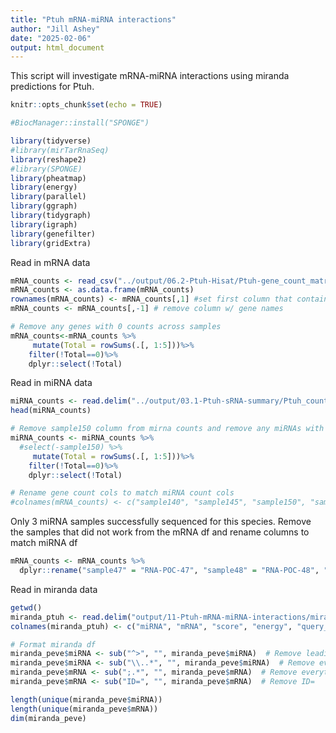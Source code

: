 ```yaml
---
title: "Ptuh mRNA-miRNA interactions"
author: "Jill Ashey"
date: "2025-02-06"
output: html_document
---
```


This script will investigate mRNA-miRNA interactions using miranda predictions for Ptuh. 

```r
knitr::opts_chunk$set(echo = TRUE)

#BiocManager::install("SPONGE")

library(tidyverse)
#library(mirTarRnaSeq)
library(reshape2)
#library(SPONGE)
library(pheatmap)
library(energy)
library(parallel)
library(ggraph)
library(tidygraph)
library(igraph)
library(genefilter)
library(gridExtra)
```

Read in mRNA data 
```r
mRNA_counts <- read_csv("../output/06.2-Ptuh-Hisat/Ptuh-gene_count_matrix.csv")
mRNA_counts <- as.data.frame(mRNA_counts)
rownames(mRNA_counts) <- mRNA_counts[,1] #set first column that contains gene names as rownames
mRNA_counts <- mRNA_counts[,-1] # remove column w/ gene names 

# Remove any genes with 0 counts across samples 
mRNA_counts<-mRNA_counts %>%
     mutate(Total = rowSums(.[, 1:5]))%>%
    filter(!Total==0)%>%
    dplyr::select(!Total)
```

Read in miRNA data
```r
miRNA_counts <- read.delim("../output/03.1-Ptuh-sRNA-summary/Ptuh_counts_miRNA_normalized.txt")
head(miRNA_counts)

# Remove sample150 column from mirna counts and remove any miRNAs with 0 for all samples 
miRNA_counts <- miRNA_counts %>%
  #select(-sample150) %>%
     mutate(Total = rowSums(.[, 1:5]))%>%
    filter(!Total==0)%>%
    dplyr::select(!Total)

# Rename gene count cols to match miRNA count cols
#colnames(mRNA_counts) <- c("sample140", "sample145", "sample150", "sample173", "sample178")
```

Only 3 miRNA samples successfully sequenced for this species. Remove the samples that did not work from the mRNA df and rename columns to match miRNA df
```r
mRNA_counts <- mRNA_counts %>%
  dplyr::rename("sample47" = "RNA-POC-47", "sample48" = "RNA-POC-48", "sample50" = "RNA-POC-50", "sample53" = "RNA-POC-53", "sample57" = "RNA-POC-57")
```

Read in miranda data 
```r
getwd()
miranda_ptuh <- read.delim("output/11-Ptuh-mRNA-miRNA-interactions/miranda_strict_all_1kb_parsed_ptuh_updated.txt", header = F)
colnames(miranda_ptuh) <- c("miRNA", "mRNA", "score", "energy", "query_start_end", "subject_start_end", "total_bp_shared", "query_similar", "subject_similar")

# Format miranda df 
miranda_peve$miRNA <- sub("^>", "", miranda_peve$miRNA)  # Remove leading ">"
miranda_peve$miRNA <- sub("\\..*", "", miranda_peve$miRNA)  # Remove everything from the first period onwards
miranda_peve$mRNA <- sub(";.*", "", miranda_peve$mRNA)  # Remove everything from ";" onwards
miranda_peve$mRNA <- sub("ID=", "", miranda_peve$mRNA)  # Remove ID=

length(unique(miranda_peve$miRNA))
length(unique(miranda_peve$mRNA))
dim(miranda_peve)
```
